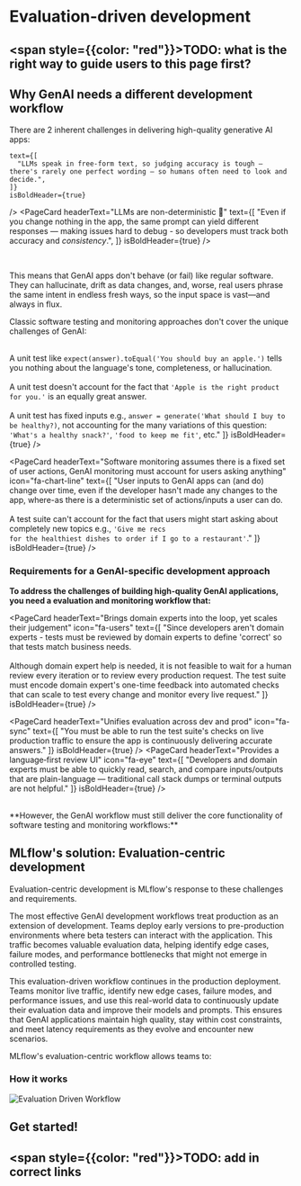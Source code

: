 

# Evaluation-driven development 

## <span style={{color: "red"}}>TODO: what is the right way to guide users to this page first?</span>

## Why GenAI needs a different development workflow

There are 2 inherent challenges in delivering high-quality generative AI apps:

<CardGroup>
  <PageCard
    headerText="Outputs are plain language 🗣️"
    
    text={[
      "LLMs speak in free‑form text, so judging accuracy is tough — there's rarely one perfect wording — so humans often need to look and decide.",
    ]}
    isBoldHeader={true}
  />
  <PageCard
    headerText="LLMs are non-deterministic 🎲"
    text={[
      "Even if you change nothing in the app, the same prompt can yield different responses — making issues hard to debug - so developers must track both accuracy and *consistency*.",
    ]}
    isBoldHeader={true}
  />
</CardGroup>

<br/>


This means that GenAI apps don't behave (or fail) like regular software. They can hallucinate, drift as data changes, and, worse, real users phrase the same intent in endless fresh ways, so the input space is vast—and always in flux. 

Classic software testing and monitoring approaches don't cover the unique challenges of GenAI:

<CardGroup singleColumn={true}>
  <PageCard
    headerText="Software tests assumes a static/fixed output, GenAI tests must account for the semantic meaning of language"
    icon="fa-language"
    text={[
      "A GenAI response is free‑form and probabilistic.<br/><br/>A unit test like <code>expect(answer).toEqual('You should buy an apple.')</code> tells you nothing about the language's tone, completeness, or hallucination.<br/><br/>A unit test doesn't account for the fact that <code>'Apple is the right product for you.'</code> is an equally great answer.<br/><br/>A unit test has fixed inputs e.g., <code>answer = generate('What should I buy to be healthy?)</code>, not accounting for the many variations of this question: <code>'What's a healthy snack?'</code>, <code>'food to keep me fit'</code>, etc." 
    ]}
    isBoldHeader={true}
  />

  <PageCard
    headerText="Software monitoring assumes there is a fixed set of user actions, GenAI monitoring must account for users asking anything"
    icon="fa-chart-line"
    text={[
      "User inputs to GenAI apps can (and do) change over time, even if the developer hasn't made any changes to the app, where-as there is a deterministic set of actions/inputs a user can do.<br/><br/>A test suite can't account for the fact that users might start asking about completely new topics e.g., <code>'Give me recs for the healthiest dishes to order if I go to a restaurant'</code>." 
    ]}
    isBoldHeader={true}
  />
</CardGroup>


### Requirements for a GenAI-specific development approach 

**To address the challenges of building high-quality GenAI applications, you need a evaluation and monitoring workflow that:**

<CardGroup singleColumn={true}>
  <PageCard
    headerText="Accuratly measures open‑ended language"
    icon="fa-comments"
    text={[
      "Tests must compare the semantic meaning of text-based inputs and outputs - not their specific wording - so phrasing changes don't cause false failures."
    ]}
    isBoldHeader={true}
  />
  <PageCard
    headerText="Turns real traffic into test cases"
    icon="fa-database"
    text={[
      "Tests must be updated by harvesting the most frequent intents and failure patterns from production to ensure it reflects what real users actually ask and the issues they encounter."
    ]}
    isBoldHeader={true}
  />
  
  
  <PageCard
    headerText="Brings domain experts into the loop, yet scales their judgement"
    icon="fa-users"
    text={[
      "Since developers aren't domain experts - tests must be reviewed by domain experts to define 'correct' so that tests match business needs.<br/><br/>Although domain expert help is needed, it is not feasible to wait for a human review every iteration or to review every production request. The test suite must encode domain expert's one-time feedback into automated checks that can scale to test every change and monitor every live request."
    ]}
    isBoldHeader={true}
  />
  
  <PageCard
    headerText="Unifies evaluation across dev and prod"
    icon="fa-sync"
    text={[
      "You must be able to run the test suite's checks on live production traffic to ensure the app is continuously delivering accurate answers."
    ]}
    isBoldHeader={true}
  />
  <PageCard
    headerText="Provides a language‑first review UI"
    icon="fa-eye"
    text={[
      "Developers and domain experts must be able to quickly read, search, and compare inputs/outputs that are plain-language — traditional call stack dumps or terminal outputs are not helpful."
    ]}
    isBoldHeader={true}
  />
</CardGroup>

<br/>
**However, the GenAI workflow must still deliver the core functionality of software testing and monitoring workflows:**

<CardGroup singleColumn={true}>
  <PageCard
    headerText="Metric-driven development"
    icon="fa-chart-bar"
    text={[
      "You still have quantifiable metrics with targets and track them over time - both operational metrics (latency, error rates, cost, etc) and quality metrics (accuracy, relevance, hallucination, etc)."
    ]}
    isBoldHeader={true}
  />
  <PageCard
    headerText="Automated CI/CD integration"
    icon="fa-code-branch"
    text={[
      "Tests must run for every pull request so issues surface before merge."
    ]}
    isBoldHeader={true}
  />
  <PageCard
    headerText="Version-controlled tests"
    icon="fa-code"
    text={[
      "Changes to the test suite are tracked so reproducible comparisons across commits are possible."
    ]}
    isBoldHeader={true}
  />
  <PageCard
    headerText="Prioritized debuggability"
    icon="fa-bug"
    text={[
      "Trace logs, inputs, and intermediate steps are captured so failures can be root‑caused quickly."
    ]}
    isBoldHeader={true}
  />
  <PageCard
    headerText="24/7 monitoring"
    icon="fa-desktop"
    text={[
      "Dashboards and alerts watch runtime KPIs and quality scores 24/7."
    ]}
    isBoldHeader={true}
  />
</CardGroup>


## MLflow's solution: Evaluation-centric development

Evaluation-centric development is MLflow's response to these challenges and requirements. 

The most effective GenAI development workflows treat production as an extension of development. Teams deploy early versions to pre-production environments where beta testers can interact with the application. This traffic becomes valuable evaluation data, helping identify edge cases, failure modes, and performance bottlenecks that might not emerge in controlled testing. 

This evaluation-driven workflow continues in the production deployment. Teams monitor live traffic, identify new edge cases, failure modes, and performance issues, and use this real-world data to continuously update their evaluation data and improve their models and prompts. This ensures that GenAI applications maintain high quality, stay within cost constraints, and meet latency requirements as they evolve and encounter new scenarios.

MLflow's evaluation-centric workflow allows teams to:

<CardGroup singleColumn={true}>
  <PageCard
    headerText="Evaluate quality with LLM judges"
    icon="fa-gavel"
    text={[
      "Use our built-in LLM judge scorers or build your own LLM judges that mimic your domain expert's judgment on quality to see how prompt or code tweaks affect quality without a full human review — and then use those same scorers on live traffic to monitor quality continuously."
    ]}
    isBoldHeader={true}
  />
  <PageCard
    headerText="Validate quality with CI/CD testing, then monitor quality in production"
    icon="fa-chart-line"
    text={[
      "Use the same LLM judge scorers during development, CI/CD testing, and on live traffic so quality issues surface the moment they appear."
    ]}
    isBoldHeader={true}
  />
  <PageCard
    headerText="Turn production traces into evaluation datasets"
    icon="fa-database"
    text={[
      "Log every user request as a [trace](/tracing/) with a one‑line import and attach user feedback to those traces. Prioritize traces based on user feedback, LLM judge scores, and user intent classification to create evaluation datasets (test cases) that reflect the your app's most important use cases."
    ]}
    isBoldHeader={true}
  />
  <PageCard
    headerText="Iterate offline with side‑by‑side comparisons"
    icon="fa-code-compare"
    text={[
      "Tweak your app (prompts, retrieval pipelines, model settings, tools, etc) and use evaluation datasets and LLM judge scorers to test each version scores on quality, latency, and cost."
    ]}
    isBoldHeader={true}
  />
  <PageCard
    headerText="Efficiently collect & leverage domain expert's feedback"
    icon="fa-users"
    text={[
      "Collect feedback from domain experts on production traces to codify their expertise into evaluation datasets and training data to improve the LLM judge scorers."
    ]}
    isBoldHeader={true}
  />
</CardGroup>

### How it works

![Evaluation Driven Workflow](/images/genai/eval-driven-dev.png)

## Get started!

## <span style={{color: "red"}}>TODO: add in correct links</span>
